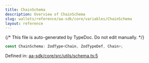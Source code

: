 ```yaml
---
title: ChainSchema
description: Overview of ChainSchema
slug: wallets/reference/aa-sdk/core/variables/ChainSchema
layout: reference
---
```


{/* This file is auto-generated by TypeDoc. Do not edit manually. */}

```ts
const ChainSchema: ZodType<Chain, ZodTypeDef, Chain>;
```

Defined in: [aa-sdk/core/src/utils/schema.ts:5](https://github.com/alchemyplatform/aa-sdk/blob/dc58c113ff1eeb06d4b3f76c505cbbaad47db8fc/aa-sdk/core/src/utils/schema.ts#L5)

